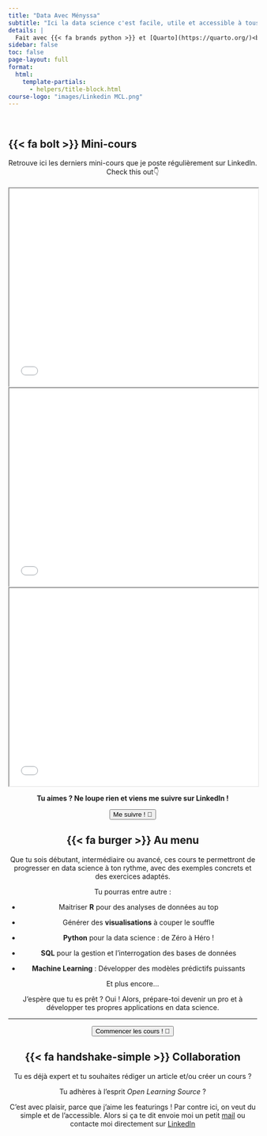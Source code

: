 ```yaml
---
title: "Data Avec Ményssa"
subtitle: "Ici la data science c'est facile, utile et accessible à tous. No Bullshit, juste l'essentiel pour pratiquer et performer !"
details: |
  Fait avec {{< fa brands python >}} et [Quarto](https://quarto.org/)<br> [Voir sur {{< fa brands github >}} GitHub](https://github.com/universdesdonnees/poo_en_python)<br>Par Ményssa Cherifa-Luron, PhD
sidebar: false
toc: false
page-layout: full
format:
  html:
    template-partials:
      - helpers/title-block.html
course-logo: "images/Linkedin MCL.png"
---
```


::: {.home}
:::

<br>

## {{< fa bolt >}} Mini-cours
```{=html}
<div style= "text-align: center">
  Retrouve ici les derniers mini-cours que je poste régulièrement sur LinkedIn. <br> Check this out👇
<div>
<br>
<div class="grid title-block">
  <div class="g-col-12 g-col-sm-4">
    <iframe width="100%" height="400" src="pdf/Carroussel_poo1.pdf"></iframe>
  </div>
  <div class="g-col-12 g-col-sm-4">
    <iframe width="100%" height="400" src="pdf/python_style.pdf"></iframe>
  </div>   
  <div class="g-col-12 g-col-sm-4">
    <iframe width="100%" height="400" src="pdf/storytelling_scr.pdf"></iframe>
  </div>
</div>
<div style= "text-align: center">
  <p><strong>Tu aimes ? Ne loupe rien et viens me suivre sur LinkedIn !</strong><p>
  <a href="https://www.linkedin.com/in/menyssacherifaluron/">
    <button class="button-61"> Me suivre ! 🚀</button>
  </a>
</div>
```   
## {{< fa burger >}} Au menu

Que tu sois débutant, intermédiaire ou avancé, ces cours te permettront de progresser en data science à ton rythme, avec des exemples concrets et des exercices adaptés. 

Tu pourras entre autre :

- Maitriser **R** pour des analyses de données au top

- Générer des **visualisations** à couper le souffle

- **Python** pour la data science : de Zéro à Héro !

- **SQL** pour la gestion et l'interrogation des bases de données

- **Machine Learning** : Développer des modèles prédictifs puissants

Et plus encore...

J'espère que tu es prêt ? Oui ! Alors, prépare-toi devenir un pro et à développer tes propres applications en data science.

-----------------
```{=html}
<div style="text-align: center">
  <a href="cours/index.qmd">
    <button class="button-61"> Commencer les cours ! 🚀</button>
  </a>
</div>
```
## {{< fa handshake-simple >}} Collaboration 

Tu es déjà expert et tu souhaites rédiger un article et/ou créer un cours ?

Tu adhères à l'esprit *Open Learning Source* ?

C'est avec plaisir, parce que j'aime les featurings ! Par contre ici, on veut du simple et de l'accessible. Alors si ça te dit envoie moi un petit [mail](damaestla@gmail.com
) ou contacte moi directement sur [LinkedIn](https://www.linkedin.com/in/menyssacherifaluron/)
